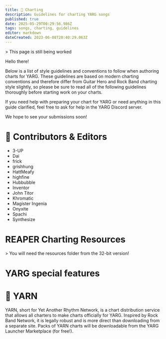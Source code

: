 ```yaml
---
title: 🎼 Charting
description: Guidelines for charting YARG songs
published: true
date: 2025-05-29T00:29:56.986Z
tags: songs, charting, guidelines
editor: markdown
dateCreated: 2023-06-08T20:40:29.063Z
---
```


<Aside type="caution">
> This page is still being worked
</Aside>

Hello there!

Below is a list of style guidelines and conventions to follow when authoring charts for YARG. These guidelines are based on modern charting conventions and therefore differ from Guitar Hero and Rock Band charting style slightly, so please be sure to read all of the following guidelines thoroughly before starting work on your charts.

If you need help with preparing your chart for YARG or need anything in this guide clarified, feel free to ask for help in the YARG Discord server.

We hope to see your submissions soon!


# 👥 Contributors & Editors

- 3-UP
- Dai
- frick
- grishhung
- HattMeafy
- highfine
- Hubbubble
- Inventor
- John Titor
- Khromatic
- Magister Ingenia
- Onyxite
- Spachi
- Synthesize


# REAPER Charting Resources
<LinkCard title="📑 YARG Template" href="https://drive.google.com/file/d/1m_jl6vy4zQnVdY3ElS5hWrPtGa2Idhnf/view?usp=drivesdk" />


<LinkCard title="📑 RBN Template" href="https://drive.google.com/file/d/1YJzSj0sf4F3w9fn0pf4yxXd0L3zQwE13/view" />

<LinkCard title="📦 RBN Charting Resources Installer" description="Includes RBN chart preview plugin, which is 32-bit only" href="https://drive.google.com/file/d/0B43TWusVEw7BV3lSQVNXRUxvMmc/view" />

<LinkCard title="📦 RBN Charting Resources" description=".7z Archive" href="https://drive.google.com/file/d/13nrMNouEpxO5gcqt9W6mChUdQa3OseSp/view?usp=sharing" />

<LinkCard title="📦 RBN Charting Resources" description="Individual files" href="https://drive.google.com/drive/folders/1tQ8iS0viXlJ8mB8u-CqdtIMMlvHQLsIi?usp=sharing" />

<LinkCard title="🔎 RBN Chart Preview Plugin" description="64-bit Version" href="https://rhythmgamingworld.com/forums/topic/rbn-preview-plugin-64-bit-version/" />


<Aside>
> You will need the resources folder from the 32-bit version!
</Aside>

<LinkCard title="🔎 Noah Baxter's Chart Preview Plugin" href="https://github.com/noahbaxter/chart-preview" />

<LinkCard title="🔎 GHCripto's 6-Fret Guitar Chart Preview Plugin" href="https://github.com/GHCripto/GHL-Preview" />

<LinkCard title="📑 C3 Documentation" description="Take charting advice from here with a grain of salt" href="http://docs.c3universe.com/rbndocs/index.php?title=Authoring" />


# YARG special features

<LinkCard title="🔰 5-fret Guitar LD Range Shifts" description="hinting for Easy/Medium players to move their hand along the frets" href="/songs/charting/guitar/ld-range-shifts" />

# 🧶 YARN
YARN, short for Yet Another Rhythm Network, is a chart distribution service that allows all charters to make charts officially for YARG. Inspired by Rock Band Network, it is legally robust and is more direct than downloading from a separate site. Packs of YARN charts will be downloadable from the YARG Launcher Marketplace (for free!).

<LinkCard title="📑 YARN Submission Guidelines" description="Details the submission process, song licensing, and standards/requirements for charts" href="https://docs.google.com/document/d/1OI2YjFrHDwAJd152UuSc1r0GcauhHSxPqFKHGXvlAQ0/view" />

